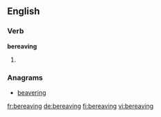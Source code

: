 ==English==

===Verb===
'''bereaving'''

# {{present participle of|[[bereave]]}}

===Anagrams===
* [[beavering#English|beavering]]

[[fr:bereaving]]
[[de:bereaving]]
[[fi:bereaving]]
[[vi:bereaving]]